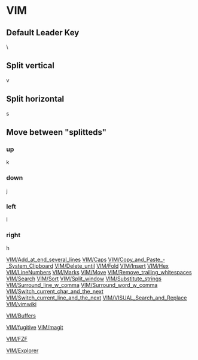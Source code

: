 = VIM =
== Default Leader Key ==
\

== Split vertical ==
<CTRL-w> v

== Split horizontal ==
<CTRL-w> s

== Move between "splitteds" ==
=== up ===
<CTRL-w> k
=== down ===
<CTRL-w> j
=== left ===
<CTRL-w> l
=== right ===
<CTRL-w> h

[[VIM/Add_at_end_several_lines]]
[[VIM/Caps]]
[[VIM/Copy_and_Paste_-_System_Clipboard]]
[[VIM/Delete_until]]
[[VIM/Fold]]
[[VIM/Insert]]
[[VIM/Hex]]
[[VIM/LineNumbers]]
[[VIM/Marks]]
[[VIM/Move]]
[[VIM/Remove_trailing_whitespaces]]
[[VIM/Search]]
[[VIM/Sort]]
[[VIM/Split_window]]
[[VIM/Substitute_strings]]
[[VIM/Surround_line_w_comma]]
[[VIM/Surround_word_w_comma]]
[[VIM/Switch_current_char_and_the_next]]
[[VIM/Switch_current_line_and_the_next]]
[[VIM/VISUAL_Search_and_Replace]]
[[VIM/vimwiki]]

[[VIM/Buffers]]

[[VIM/fugitive]]
[[VIM/magit]]

[[VIM/FZF]]


[[VIM/Explorer]]
